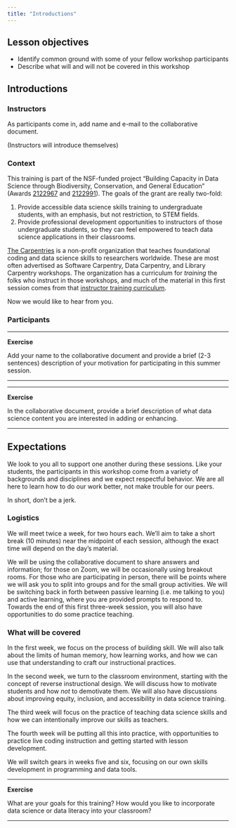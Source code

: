 ```yaml
---
title: "Introductions"
---
```


## Lesson objectives

+ Identify common ground with some of your fellow workshop participants
+ Describe what will and will not be covered in this workshop

## Introductions

### Instructors

As participants come in, add name and e-mail to the collaborative document.

(Instructors will introduce themselves)

### Context

This training is part of the NSF-funded project "Building Capacity in Data 
Science through Biodiversity, Conservation, and General Education" (Awards 
[2122967](https://www.nsf.gov/awardsearch/showAward?AWD_ID=2122967) 
and [2122991](https://www.nsf.gov/awardsearch/showAward?AWD_ID=2122991)). The 
goals of the grant are really two-fold:

1. Provide accessible data science skills training to undergraduate students, 
with an emphasis, but not restriction, to STEM fields.
2. Provide professional development opportunities to instructors of those 
undergraduate students, so they can feel empowered to teach data science 
applications in their classrooms.

[The Carpentries](https://carpentries.org/) is a non-profit organization that 
teaches foundational coding and data science skills to researchers worldwide. 
These are most often advertised as Software Carpentry, Data Carpentry, and 
Library Carpentry workshops. The organization has a curriculum for _training_ 
the folks who instruct in those workshops, and much of the material in this 
first session comes from that 
[instructor training curriculum](https://carpentries.github.io/instructor-training/). 

Now we would like to hear from you.

### Participants

***

**Exercise**

Add your name to the collaborative document and provide a brief 
(2-3 sentences) description of your motivation for participating in this summer 
session.

***

***

**Exercise**

In the collaborative document, provide a brief description of what data science 
content you are interested in adding or enhancing.

***

## Expectations

We look to you all to support one another during these sessions. Like your 
students, the participants in this workshop come from a variety of backgrounds 
and disciplines and we expect respectful behavior. We are all here to learn how 
to do our work better, not make trouble for our peers.

In short, don’t be a jerk.

### Logistics

We will meet twice a week, for two hours each. We'll aim to take a short break 
(10 minutes) near the midpoint of each session, although the exact time will 
depend on the day's material.

We will be using the collaborative document to share answers and information; 
for those on Zoom, we will be occasionally using breakout rooms. For those who 
are participating in person, there will be points where we will ask you to 
split into groups and for the small group activities. We will be switching back 
in forth between passive learning (i.e. me talking to you) and active learning, 
where you are provided prompts to respond to. Towards the end of this first 
three-week session, you will also have opportunities to do some practice 
teaching.

### What will be covered

In the first week, we focus on the process of building skill. We will also talk 
about the limits of human memory, how learning works, and how we can use that 
understanding to craft our instructional practices.

In the second week, we turn to the classroom environment, starting with the 
concept of reverse instructional design. We will discuss how to motivate 
students and how _not_ to demotivate them. We will also have discussions about 
improving equity, inclusion, and accessibility in data science training.

The third week will focus on the practice of teaching data science skills and 
how we can intentionally improve our skills as teachers.

The fourth week will be putting all this into practice, with opportunities to 
practice live coding instruction and getting started with lesson development.

We will switch gears in weeks five and six, focusing on our own skills 
development in programming and data tools.

***

**Exercise**

What are your goals for this training? How would you like to 
incorporate data science or data literacy into your classroom?

***
